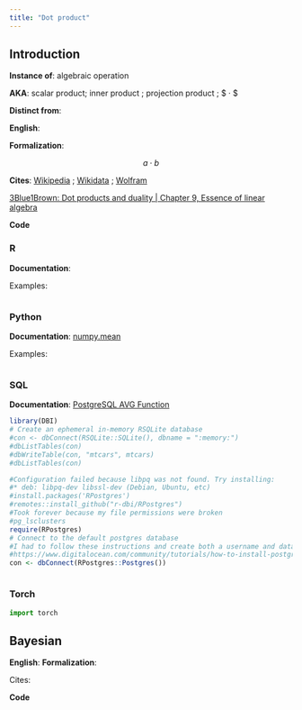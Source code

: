 ```yaml
---
title: "Dot product"
---
```

  
## Introduction
  
**Instance of**: algebraic operation

**AKA**: scalar product; inner product ; projection product ; $ · $

**Distinct from**: 

**English**: 

**Formalization**:
  
$$
a \cdot b
$$
    
**Cites**: [Wikipedia](https://en.wikipedia.org/wiki/Dot_product) ; [Wikidata]() ; [Wolfram]()

[3Blue1Brown: Dot products and duality | Chapter 9, Essence of linear algebra](https://www.youtube.com/watch?v=LyGKycYT2v0)

**Code**
    
::: panel-tabset
  
### R
**Documentation**: []()
  
Examples:
    
```r
```




### Python

**Documentation**: [numpy.mean](https://numpy.org/doc/stable/reference/generated/numpy.mean.html)

Examples:
  
```python
```


### SQL

**Documentation**: [PostgreSQL AVG Function](https://www.postgresqltutorial.com/postgresql-aggregate-functions/postgresql-avg-function/)

```r
library(DBI)
# Create an ephemeral in-memory RSQLite database
#con <- dbConnect(RSQLite::SQLite(), dbname = ":memory:")
#dbListTables(con)
#dbWriteTable(con, "mtcars", mtcars)
#dbListTables(con)

#Configuration failed because libpq was not found. Try installing:
#* deb: libpq-dev libssl-dev (Debian, Ubuntu, etc)
#install.packages('RPostgres')
#remotes::install_github("r-dbi/RPostgres")
#Took forever because my file permissions were broken
#pg_lsclusters
require(RPostgres)
# Connect to the default postgres database
#I had to follow these instructions and create both a username and database that matched my ubuntu name
#https://www.digitalocean.com/community/tutorials/how-to-install-postgresql-on-ubuntu-20-04-quickstart
con <- dbConnect(RPostgres::Postgres())

```

```sql
```

### Torch

```python
import torch

```

:::

## Bayesian

**English**: 
**Formalization**:

$$
$$
  
Cites:

**Code**
  
    